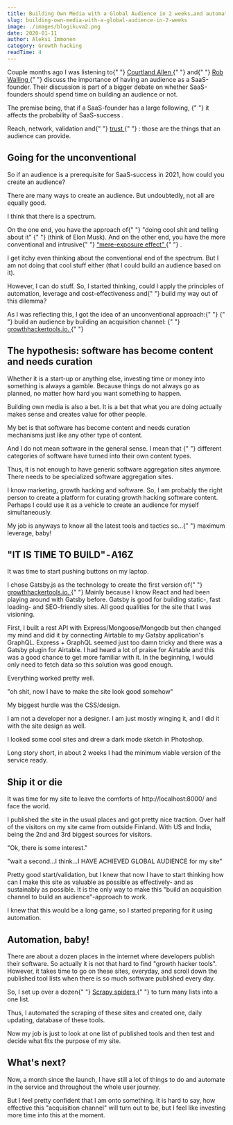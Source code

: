 ```yaml
---
title: Building Own Media with a Global Audience in 2 weeks…and automating it
slug: building-own-media-with-a-global-audience-in-2-weeks
image: ./images/blogikuva2.png
date: 2020-01-11
author: Aleksi Immonen
category: Growth hacking
readTime: 4
---
```



<p className="text-b">
  Couple months ago I was listening to{" "}
  <span>
    <a target="_blank" href="https://twitter.com/csallen">
      Courtland Allen
    </a>
  </span>{" "}
  and{" "}
  <span>
    <a target="_blank" href="https://twitter.com/robwalling">
      Rob Walling
    </a>
  </span>{" "}
  discuss the importance of having an audience as a SaaS-founder. Their
  discussion is part of a bigger debate on whether SaaS-founders should spend
  time on building an audience or not.
</p>

<p className="text-b">
  The premise being, that if a SaaS-founder has a large following,
  <span style={{ fontWeight: "600" }}>
    {" "}
    it affects the probability of SaaS-success
  </span>.
</p>

<p className="text-b">
  Reach, network, validation and{" "}
  <span>
    <a
      target="_blank"
      href="https://medium.com/@swlkr/saas-is-built-on-trust-9666d1f64b75"
    >
      trust
    </a>
  </span>{" "}
  : those are the things that an audience can provide.
</p>

<h2 className="blog-h2">Going for the unconventional</h2>

<p className="text-b">
  So if an audience is a prerequisite for SaaS-success in 2021, how could you
  create an audience?
</p>

<p className="text-b">
  There are many ways to create an audience. But undoubtedly, not all are
  equally good.
</p>

<p className="text-b">I think that there is a spectrum.</p>

<p className="text-b">
  On the one end, you have the approach of{" "}
  <span style={{ fontWeight: "600" }}>
    "doing cool shit and telling about it"
  </span>{" "}
  (think of Elon Musk). And on the other end, you have the more conventional and
  intrusive{" "}
  <span style={{ fontWeight: "600" }}>
    <a
      target="_blank"
      href="https://en.wikipedia.org/wiki/Mere-exposure_effect"
    >
      “mere-exposure effect”
    </a>
  </span>{" "}
  .
</p>

<p className="text-b">
  I get itchy even thinking about the conventional end of the spectrum. But I am
  not doing that cool stuff either (that I could build an audience based on it).
</p>

<p className="text-b">
  However, <span style={{ fontWeight: "600" }}>I can do stuff</span>. So, I
  started thinking, could I apply the principles of automation, leverage and
  cost-effectiveness and{" "}
  <span style={{ fontWeight: "600" }}>build my way out of this dilemma?</span>
</p>

<p className="text-b">
  As I was reflecting this, I got the idea of an unconventional approach:{" "}
  <span style={{ fontWeight: "600" }}>
    {" "}
    build an audience by building an acquisition channel:
  </span>{" "}
  <span>
    <a target="_blank" href="https://www.growthhackertools.io">
      growthhackertools.io.
    </a>
  </span>{" "}
</p>

<p className="text-b"></p>

<p className="text-b"></p>

<p className="text-b"></p>

<h2 className="blog-h2">
  The hypothesis: software has become content and needs curation
</h2>

<p className="text-b">
  Whether it is a start-up or anything else, investing time or money into
  something is always a gamble. Because things do not always go as planned, no
  matter how hard you want something to happen.
</p>

<p className="text-b">
  Building own media is also a bet. It is a bet that what you are doing actually
  makes sense and creates value for other people.
</p>

<p className="text-b">
  My bet is that software has become content and needs curation mechanisms just
  like any other type of content.
</p>

<p className="text-b">
  And I do not mean software in the general sense. I mean that
  <span style={{ fontWeight: "600" }}>
    {" "}
    different categories of software have turned into their own content types.
  </span>
</p>

<p className="text-b">
  Thus, it is not enough to have generic software aggregation sites anymore.
  There needs to be specialized software aggregation sites.
</p>

<p className="text-b">
  I know marketing, growth hacking and software. So, I am probably the right
  person to create a platform for curating growth hacking software content.
  Perhaps I could use it as a vehicle to create an audience for myself
  simultaneously.
</p>

<p className="text-b">
  My job is anyways to know all the latest tools and tactics so...{" "}
  <span style={{ fontWeight: "600" }}>maximum leverage, baby!</span>
</p>

<h2 className="blog-h2">"IT IS TIME TO BUILD" - A16Z</h2>

<p className="text-b">It was time to start pushing buttons on my laptop.</p>

<p className="text-b">
  I chose Gatsby.js as the technology to create the first version of{" "}
  <span>
    <a target="_blank" href="https://www.growthhackertools.io">
      growthhackertools.io.
    </a>
  </span>{" "}
  Mainly because I know React and had been playing around with Gatsby before.
  Gatsby is good for building static-, fast loading- and SEO-friendly sites. All
  good qualities for the site that I was visioning.
</p>

<p className="text-b">
  First, I built a rest API with Express/Mongoose/Mongodb but then changed my
  mind and did it by connecting Airtable to my Gatsby application's GraphQL.
  Express + GraphQL seemed just too damn tricky and there was a Gatsby plugin
  for Airtable. I had heard a lot of praise for Airtable and this was a good
  chance to get more familiar with it. In the beginning, I would only need to
  fetch data so this solution was good enough.
</p>

<p className="text-b">Everything worked pretty well.</p>

<p className="text-b">
  <span style={{ fontWeight: "600" }}>
    "oh shit, now I have to make the site look good somehow"
  </span>
</p>

<p className="text-b">My biggest hurdle was the CSS/design.</p>

<p className="text-b">
  I am not a developer nor a designer. I am just mostly winging it, and I did it
  with the site design as well.
</p>

<p className="text-b">
  I looked some cool sites and drew a dark mode sketch in Photoshop.
</p>

<p className="text-b">
  Long story short, in about 2 weeks I had the minimum viable version of the
  service ready.
</p>

<h2 className="blog-h2">Ship it or die</h2>

<p className="text-b">
  It was time for my site to leave the comforts of http://localhost:8000/ and
  face the world.
</p>

<p className="text-b">
  I published the site in the usual places and got pretty nice traction. Over
  half of the visitors on my site came from outside Finland. With US and India,
  being the 2nd and 3rd biggest sources for visitors.
</p>

<p className="text-b">"Ok, there is some interest."</p>

<p className="text-b">
  <span style={{ fontWeight: "600" }}>
    "wait a second…I think…I HAVE ACHIEVED GLOBAL AUDIENCE for my site"
  </span>
</p>

<p className="text-b">
  Pretty good start/validation, but I knew that now I have to start thinking how
  can I make this site as valuable as possible as effectively- and as
  sustainably as possible. It is the only way to make this "build an acquisition
  channel to build an audience"-approach to work.
</p>

<p className="text-b">
  I knew that this would be a long game, so I started preparing for it using
  automation.
</p>

<h2 className="blog-h2">Automation, baby!</h2>

<p className="text-b">
  There are about a dozen places in the internet where developers publish their
  software. So actually it is not that hard to find "growth hacker tools".
  However, it takes time to go on these sites, everyday, and scroll down the
  published tool lists when there is so much software published every day.
</p>

<p className="text-b">
  So, I set up over a dozen{" "}
  <span>
    <a
      target="_blank"
      href="https://docs.scrapy.org/en/latest/topics/spiders.html"
    >
      Scrapy spiders
    </a>
  </span>{" "}
  to turn many lists into a one list.
</p>

<p className="text-b">
  Thus, I automated the scraping of these sites and created one, daily updating,
  database of these tools.
</p>

<p className="text-b">
  Now my job is just to look at one list of published tools and then test and
  decide what fits the purpose of my site.
</p>

<h2 className="blog-h2">What's next?</h2>

<p className="text-b">
  Now, a month since the launch, I have still a lot of things to do and automate
  in the service and throughout the whole user journey.
</p>

<p className="text-b">
  But I feel pretty confident that I am onto something. It is hard to say, how
  effective this "acquisition channel" will turn out to be, but I feel like
  investing more time into this at the moment.
</p>
